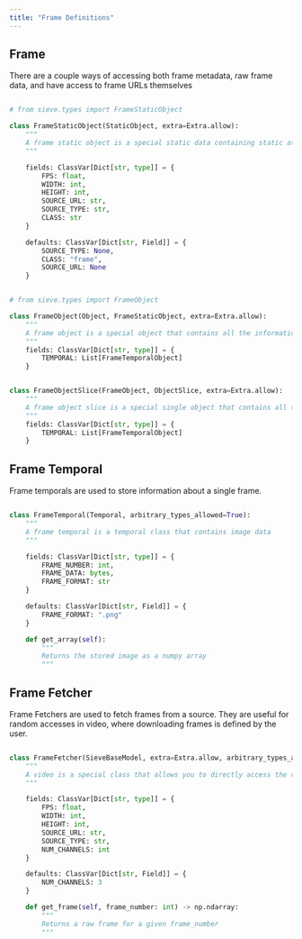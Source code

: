 ```yaml
---
title: "Frame Definitions"
---
```


## Frame

There are a couple ways of accessing both frame metadata, raw frame data, and have access to frame URLs themselves

<CodeGroup>

```python FrameStaticObject

# from sieve.types import FrameStaticObject

class FrameStaticObject(StaticObject, extra=Extra.allow):
    """
    A frame static object is a special static data containing static attributes of the frame like fps, width, height, etc.
    """

    fields: ClassVar[Dict[str, type]] = {
        FPS: float,
        WIDTH: int,
        HEIGHT: int,
        SOURCE_URL: str,
        SOURCE_TYPE: str,
        CLASS: str
    }

    defaults: ClassVar[Dict[str, Field]] = {
        SOURCE_TYPE: None,
        CLASS: "frame",
        SOURCE_URL: None
    }

```
```python FrameObject

# from sieve.types import FrameObject

class FrameObject(Object, FrameStaticObject, extra=Extra.allow):
    """
    A frame object is a special object that contains all the information about a frame
    """
    fields: ClassVar[Dict[str, type]] = {
        TEMPORAL: List[FrameTemporalObject]
    }

```

```python FrameObjectSlice

class FrameObjectSlice(FrameObject, ObjectSlice, extra=Extra.allow):
    """
    A frame object slice is a special single object that contains all the information about a frame + a single temporal object
    """
    fields: ClassVar[Dict[str, type]] = {
        TEMPORAL: List[FrameTemporalObject]
    }

```

</CodeGroup>

## Frame Temporal

Frame temporals are used to store information about a single frame.

<CodeGroup>

```python FrameTemporal

class FrameTemporal(Temporal, arbitrary_types_allowed=True):
    """
    A frame temporal is a temporal class that contains image data
    """

    fields: ClassVar[Dict[str, type]] = {
        FRAME_NUMBER: int,
        FRAME_DATA: bytes,
        FRAME_FORMAT: str
    }

    defaults: ClassVar[Dict[str, Field]] = {
        FRAME_FORMAT: ".png"
    }

    def get_array(self):
        """
        Returns the stored image as a numpy array
        """
```

</CodeGroup>


## Frame Fetcher

Frame Fetchers are used to fetch frames from a source. They are useful for random accesses in video, where downloading
frames is defined by the user.

<CodeGroup>

```python FrameFetcher

class FrameFetcher(SieveBaseModel, extra=Extra.allow, arbitrary_types_allowed=True):
    """
    A video is a special class that allows you to directly access the video and image data
    """

    fields: ClassVar[Dict[str, type]] = {
        FPS: float,
        WIDTH: int,
        HEIGHT: int,
        SOURCE_URL: str,
        SOURCE_TYPE: str,
        NUM_CHANNELS: int
    }

    defaults: ClassVar[Dict[str, Field]] = {
        NUM_CHANNELS: 3
    }

    def get_frame(self, frame_number: int) -> np.ndarray:
        """
        Returns a raw frame for a given frame_number
        """

```